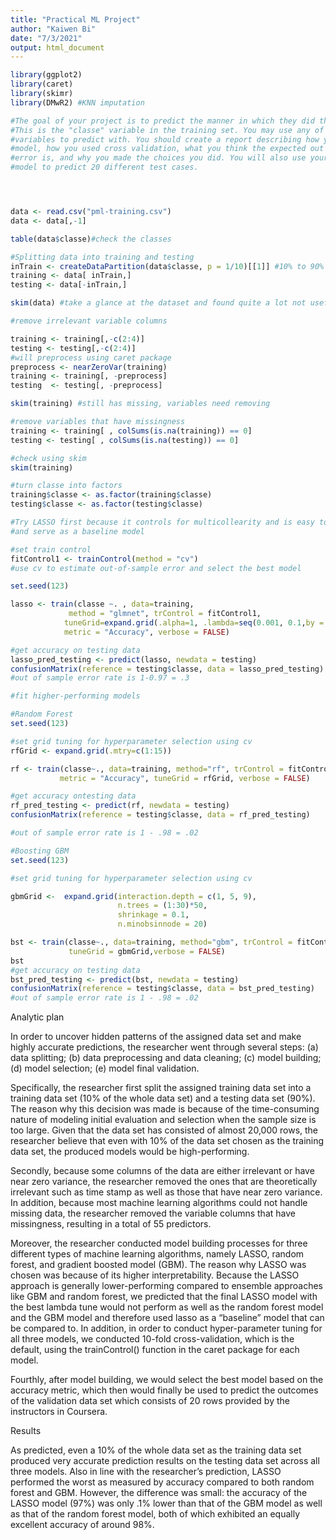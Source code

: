 ```yaml
---
title: "Practical ML Project"
author: "Kaiwen Bi"
date: "7/3/2021"
output: html_document
---
```


```r
library(ggplot2)
library(caret)
library(skimr)
library(DMwR2) #KNN imputation

#The goal of your project is to predict the manner in which they did the exercise. 
#This is the "classe" variable in the training set. You may use any of the other 
#variables to predict with. You should create a report describing how you built your
#model, how you used cross validation, what you think the expected out of sample 
#error is, and why you made the choices you did. You will also use your prediction
#model to predict 20 different test cases.




data <- read.csv("pml-training.csv")
data <- data[,-1]

table(data$classe)#check the classes

#Splitting data into training and testing 
inTrain <- createDataPartition(data$classe, p = 1/10)[[1]] #10% to 90% to save time
training <- data[ inTrain,]
testing <- data[-inTrain,]

skim(data) #take a glance at the dataset and found quite a lot not useful variables

#remove irrelevant variable columns

training <- training[,-c(2:4)]
testing <- testing[,-c(2:4)]
#will preprocess using caret package 
preprocess <- nearZeroVar(training)
training <- training[, -preprocess]
testing  <- testing[, -preprocess]

skim(training) #still has missing, variables need removing

#remove variables that have missingness
training <- training[ , colSums(is.na(training)) == 0]
testing <- testing[ , colSums(is.na(testing)) == 0]

#check using skim
skim(training)

#turn classe into factors
training$classe <- as.factor(training$classe)
testing$classe <- as.factor(testing$classe)

#Try LASSO first because it controls for multicollearity and is easy to interpret
#and serve as a baseline model 

#set train control 
fitControl1 <- trainControl(method = "cv") 
#use cv to estimate out-of-sample error and select the best model

set.seed(123)

lasso <- train(classe ~. , data=training, 
             method = "glmnet", trControl = fitControl1, 
            tuneGrid=expand.grid(.alpha=1, .lambda=seq(0.001, 0.1,by = 0.001)), 
            metric = "Accuracy", verbose = FALSE)

#get accuracy on testing data 
lasso_pred_testing <- predict(lasso, newdata = testing)
confusionMatrix(reference = testing$classe, data = lasso_pred_testing)
#out of sample error rate is 1-0.97 = .3

#fit higher-performing models 

#Random Forest
set.seed(123)

#set grid tuning for hyperparameter selection using cv
rfGrid <- expand.grid(.mtry=c(1:15))

rf <- train(classe~., data=training, method="rf", trControl = fitControl1,
           metric = "Accuracy", tuneGrid = rfGrid, verbose = FALSE)

#get accuracy ontesting data 
rf_pred_testing <- predict(rf, newdata = testing)
confusionMatrix(reference = testing$classe, data = rf_pred_testing)

#out of sample error rate is 1 - .98 = .02

#Boosting GBM
set.seed(123)

#set grid tuning for hyperparameter selection using cv

gbmGrid <-  expand.grid(interaction.depth = c(1, 5, 9), 
                        n.trees = (1:30)*50, 
                        shrinkage = 0.1,
                        n.minobsinnode = 20)

bst <- train(classe~., data=training, method="gbm", trControl = fitControl1,
             tuneGrid = gbmGrid,verbose = FALSE)
bst
#get accuracy on testing data 
bst_pred_testing <- predict(bst, newdata = testing)
confusionMatrix(reference = testing$classe, data = bst_pred_testing)
#out of sample error rate is 1 - .98 = .02

```

Analytic plan

In order to uncover hidden patterns of the assigned data set and make highly accurate predictions, the researcher went through several steps: (a) data splitting; (b) data preprocessing and data cleaning; (c) model building; (d) model selection; (e) model final validation. 

Specifically, the researcher first split the assigned training data set into a training data set (10% of the whole data set) and a testing data set (90%). The reason why this decision was made is because of the time-consuming nature of modeling initial evaluation and selection when the sample size is too large. Given that the data set has consisted of almost 20,000 rows, the researcher believe that even with 10% of the data set chosen as the training data set, the produced models would be high-performing. 

Secondly, because some columns of the data are either irrelevant or have near zero variance, the researcher removed the ones that are theoretically irrelevant such as
time stamp as well as those that have near zero variance. In addition, because most machine learning algorithms could not handle missing data, the researcher removed the variable columns that have missingness, resulting in a total of 55  predictors.

Moreover, the researcher conducted model building processes for three different 
types of machine learning algorithms, namely LASSO, random forest, and gradient boosted model (GBM). The reason why LASSO was chosen was because of its higher interpretability. Because the LASSO approach is generally lower-performing compared to ensemble approaches like GBM and random forest, we predicted that the final LASSO model with the best lambda tune would not perform as well as the random forest model and the GBM model and therefore used lasso as a "baseline" model that can be compared to. In addition, in order to conduct hyper-parameter tuning for all three models, we conducted 10-fold cross-validation, which is the default, using the trainControl() function in the caret package for each model. 

Fourthly, after model building, we would select the best model based on the accuracy metric, which then would finally be used to predict the outcomes of the validation data set which consists of 20 rows provided by the instructors in Coursera.

Results

As predicted, even a 10% of the whole data set as the training data set produced
very accurate prediction results on the testing data set across all three models. Also in line with the researcher's prediction, LASSO performed the worst as measured by accuracy compared to both random forest and GBM. However, the difference was small: the accuracy of the LASSO model (97%) was only .1% lower than that of the GBM model as well as that of the random forest model, both of which exhibited an equally excellent accuracy of around 98%.